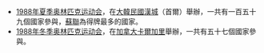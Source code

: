 * [[1988年夏季奥林匹克运动会|1988年夏季奥林匹克运动会]]，在[[大韓民國|大韓民國]][[漢城|漢城]]（首爾）舉辦，一共有一百五十九個國家參與，[[蘇聯|蘇聯]]為得牌最多的國家。
* [[1988年冬季奥林匹克运动会|1988年冬季奥林匹克运动会]]，在[[加拿大|加拿大]][[卡爾加里|卡爾加里]]舉辦，一共有五十七個國家參與。

{{消歧义|Cat=奥运会消歧义}}